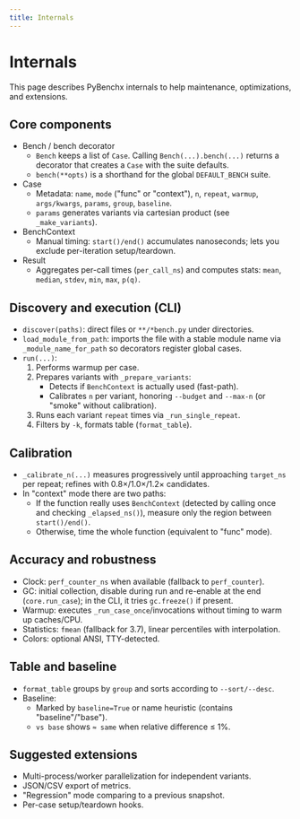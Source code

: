 ```yaml
---
title: Internals
---
```


# Internals

This page describes PyBenchx internals to help maintenance, optimizations, and extensions.

## Core components

- Bench / bench decorator
  - `Bench` keeps a list of `Case`. Calling `Bench(...).bench(...)` returns a decorator that creates a `Case` with the suite defaults.
  - `bench(**opts)` is a shorthand for the global `DEFAULT_BENCH` suite.
- Case
  - Metadata: `name`, `mode` ("func" or "context"), `n`, `repeat`, `warmup`, `args/kwargs`, `params`, `group`, `baseline`.
  - `params` generates variants via cartesian product (see `_make_variants`).
- BenchContext
  - Manual timing: `start()/end()` accumulates nanoseconds; lets you exclude per-iteration setup/teardown.
- Result
  - Aggregates per-call times (`per_call_ns`) and computes stats: `mean`, `median`, `stdev`, `min`, `max`, `p(q)`.

## Discovery and execution (CLI)

- `discover(paths)`: direct files or `**/*bench.py` under directories.
- `load_module_from_path`: imports the file with a stable module name via `_module_name_for_path` so decorators register global cases.
- `run(...)`:
  1. Performs warmup per case.
  2. Prepares variants with `_prepare_variants`:
     - Detects if `BenchContext` is actually used (fast-path).
     - Calibrates `n` per variant, honoring `--budget` and `--max-n` (or "smoke" without calibration).
  3. Runs each variant `repeat` times via `_run_single_repeat`.
  4. Filters by `-k`, formats table (`format_table`).

## Calibration

- `_calibrate_n(...)` measures progressively until approaching `target_ns` per repeat; refines with 0.8×/1.0×/1.2× candidates.
- In "context" mode there are two paths:
  - If the function really uses `BenchContext` (detected by calling once and checking `_elapsed_ns()`), measure only the region between `start()/end()`.
  - Otherwise, time the whole function (equivalent to "func" mode).

## Accuracy and robustness

- Clock: `perf_counter_ns` when available (fallback to `perf_counter`).
- GC: initial collection, disable during run and re-enable at the end (`core.run_case`); in the CLI, it tries `gc.freeze()` if present.
- Warmup: executes `_run_case_once`/invocations without timing to warm up caches/CPU.
- Statistics: `fmean` (fallback for 3.7), linear percentiles with interpolation.
- Colors: optional ANSI, TTY-detected.

## Table and baseline

- `format_table` groups by `group` and sorts according to `--sort/--desc`.
- Baseline:
  - Marked by `baseline=True` or name heuristic (contains "baseline"/"base").
  - `vs base` shows `≈ same` when relative difference ≤ 1%.

## Suggested extensions

- Multi-process/worker parallelization for independent variants.
- JSON/CSV export of metrics.
- "Regression" mode comparing to a previous snapshot.
- Per-case setup/teardown hooks.
